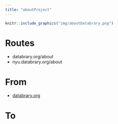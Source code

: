```yaml
---
title: "aboutProject"
---
```


```r
knitr::include_graphics("img/aboutDatabrary.png")
```

# Routes

- databrary.org/about
- nyu.databrary.org/about

# From

- [databrary.org](index.html)

# To